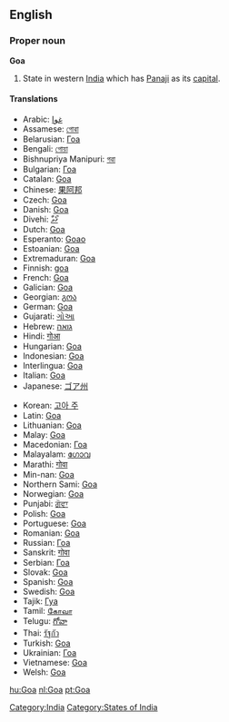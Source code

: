 ==English==
{{wikipedia}}

===Proper noun===
'''Goa'''

# State in western [[India]] which has [[Panaji]] as its [[capital]].

====Translations====
{{trans-top}}
* Arabic: [[غوا]]
* Assamese: [[গোৱা]]
* Belarusian: [[Гоа]]
* Bengali: [[গোয়া]]
* Bishnupriya Manipuri: [[গৱা]]
* Bulgarian: [[Гоа]]
* Catalan: [[Goa#Catalan|Goa]]
* Chinese: [[果阿邦]]
* Czech: [[Goa#Czech|Goa]]
* Danish: [[Goa#Danish|Goa]]
* Divehi: [[ގޯވާ]]
* Dutch: [[Goa#Dutch|Goa]]
* Esperanto: [[Goao]]
* Estoanian: [[Goa#Estonian|Goa]]
* Extremaduran: [[Goa#Extremaduran|Goa]]
* Finnish: [[Goa#Finnish|goa]]
* French: [[Goa#French|Goa]]
* Galician: [[Goa#Galicaian|Goa]]
* Georgian: [[გოა]]
* German: [[Goa#German|Goa]]
* Gujarati: [[ગોઆ]]
* Hebrew: [[גואה]]
* Hindi: [[गोआ]]
* Hungarian: [[Goa#Hungarian|Goa]]
* Indonesian: [[Goa#Indonesian|Goa]]
* Interlingua: [[Goa#Interlingua|Goa]]
* Italian: [[Goa#Italian|Goa]]
* Japanese: [[ゴア州]]
{{trans-mid}}
* Korean: [[고아 주]]
* Latin: [[Goa#Latin|Goa]]
* Lithuanian: [[Goa#Lithuanian|Goa]]
* Malay: [[Goa#Malay|Goa]]
* Macedonian: [[Гоа]]
* Malayalam: [[ഗോവ]]
* Marathi: [[गोवा]]
* Min-nan: [[Goa#Min-nan|Goa]]
* Northern Sami: [[Goa#Northern Sami|Goa]]
* Norwegian: [[Goa#Norwegian|Goa]]
* Punjabi: [[ਗੋਵਾ]]
* Polish: [[Goa#Polish|Goa]]
* Portuguese: [[Goa#Portuguese|Goa]]
* Romanian: [[Goa#Romanian|Goa]]
* Russian: [[Гоа]]
* Sanskrit: [[गोवा]]
* Serbian: [[Гоа]]
* Slovak: [[Goa#Slovak|Goa]]
* Spanish: [[Goa#Spanish|Goa]]
* Swedish: [[Goa#Swedish|Goa]]
* Tajik: [[Гуа]]
* Tamil: [[கோவா]]
* Telugu: [[గోవా]]
* Thai: [[รัฐกัว]]
* Turkish: [[Goa#Turkish|Goa]]
* Ukrainian: [[Гоа]]
* Vietnamese: [[Goa#Vietnamese|Goa]]
* Welsh: [[Goa#Welsh|Goa]]
{{trans-bottom}}

[[Category:India]]
[[Category:States of India]]

[[hu:Goa]]
[[nl:Goa]]
[[pt:Goa]]